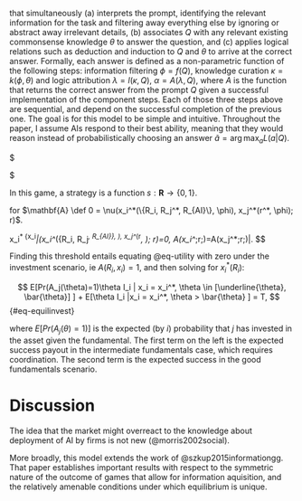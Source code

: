 that simultaneously (a) interprets the prompt, identifying the relevant information for the task and filtering away everything else by ignoring or abstract away irrelevant details, (b) associates $Q$ with any relevant existing commonsense knowledge $\theta$ to answer the question, and (c) applies logical relations such as deduction and induction to $Q$ and $\theta$ to arrive at the correct answer. Formally, each answer is defined as a non-parametric function of the following steps: information filtering $\phi = f(Q)$, knowledge curation $\kappa = k(\phi, \theta)$ and logic attribution $\lambda = l(\kappa, Q)$, $\alpha = A(\lambda, Q)$, where $A$ is the function that returns the correct answer from the prompt $Q$ given a successful implementation of the component steps. Each of those three steps above are sequential, and depend on the successful completion of the previous one. The goal is for this model to be simple and intuitive. Throughout the paper, I assume AIs respond to their best ability, meaning that they would reason instead of probabilistically choosing an answer $\tilde{a} = \arg \max_{a} L(a | Q)$.




$
\begin{algorithm}
  \caption{Algorithm for finding server indices using OFG}

  \begin{algorithmic}
    \Statex \Comment { \%comment: servers[] contains the index of servers whose         data rate are sorted in descending order\%}
    \State servers[]= index(of all servers) 
    \State serverIndex[]=servers[0..K]
    \State linearlyIndependentServerIndex[]=0
    \State $[Z] \leftarrow 0$
    \For  {$i=0$ to $serverIndex.length$} 
    \Statex\Comment{ \%comment: find the equation corresponding the serverIndex        from the mapping at the File Server\%} 
    \State        $eqn= equation(serverIndex[i])$ 
    \Statex\Comment{ \%comment: try insert equation into Z using OFG\%} 

    \EndFor end for 
    \While{ ( linearlyIndependentServerIndex.length!=K ) } 
    \Statex\Comment{\%comment: remove all the server index which were not inserted in Z\%}  
    \State temp[]=serverIndex[]-linearlyIndependentServerIndex 
    \If{  (linearlyIndependentServerIndex.length=K) }
    \State break
    \EndIf  
    \EndWhile  
  \end{algorithmic}
\end{algorithm}
$


In this game, a strategy is a function $s : \mathbf{R} \to \{0, 1\}$.


for $\mathbf{A} \def 0 = \nu(x_i^*(\{R_i, R_j^*, R_{AI}\}, \phi), x_j^*(r^*, \phi); r)$.

x_i^* \in \{x_i^*|\nu(x_i^*(\{R_i, R_j^*, R_{AI}\}, \phi), x_j^*(r^*, \phi); r)=0, A(x_i^*;r;\phi)=A(x_j^*;r;\phi)|\theta \in [\underline{\theta}, \bar{\theta})\}



After the decisions to invest in AI is taken, the second stage involves an investment in the financial asset. This step resembles a traditional global game (@morris2003global), but where players choose the precision of their own information as in, for example, @yang2015coordination, @szkup2021information. The tendency of the game to a unique outcome, due to the limit uniqueness (@frankel2003equilibrium).



Note that similar to @szkup2021information, the investment stage can resemble a global game, only with investors that are potentially heterogeneous on their private signals. So I follow standard practice in global games and find the equilibrium strategies based on a signal $x_i^*(R_i)$ that would lie at the investment indifference threshold for investor $i$:

$$
A(R_i, x_i) = \mathbf{1}[x_i \geq x_i^*(R_i)].
$$

Finding this threshold entails equating @eq-utility with zero under the investment scenario, ie $A(R_i, x_i)=1$, and then solving for $x_i^*(R_i)$:

$$
E[Pr(A_j(\theta)=1)\theta I_i | x_i = x_i^*, \theta \in [\underline{\theta}, \bar{\theta}] ] + E[\theta I_i |x_i = x_i^*, \theta > \bar{\theta} ] = T,
$$ {#eq-equilinvest}

where $E[Pr(A_j(\theta)=1)]$ is the expected (by $i$) probability that $j$ has invested in the asset given the fundamental. The first term on the left is the expected success payout in the intermediate fundamentals case, which requires coordination. The second term is the expected success in the good fundamentals scenario.






# Discussion

The idea that the market might overreact to the knowledge about deployment of AI by firms is not new (@morris2002social). 

More broadly, this model extends the work of @szkup2015informationgg. That paper establishes important results with respect to the symmetric nature of the outcome of games that allow for information aquisition, and the relatively amenable conditions under which equilibrium is unique.
